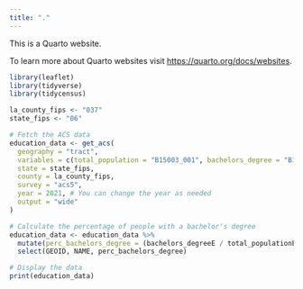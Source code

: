```yaml
---
title: "."
---
```


This is a Quarto website.

To learn more about Quarto websites visit <https://quarto.org/docs/websites>.

```r
library(leaflet)
library(tidyverse)
library(tidycensus)
```

```r
la_county_fips <- "037"
state_fips <- "06"

# Fetch the ACS data
education_data <- get_acs(
  geography = "tract",
  variables = c(total_population = "B15003_001", bachelors_degree = "B15003_022"),
  state = state_fips,
  county = la_county_fips,
  survey = "acs5",
  year = 2021, # You can change the year as needed
  output = "wide"
)

# Calculate the percentage of people with a bachelor's degree
education_data <- education_data %>%
  mutate(perc_bachelors_degree = (bachelors_degreeE / total_populationE) * 100) %>%
  select(GEOID, NAME, perc_bachelors_degree)

# Display the data
print(education_data)
```

